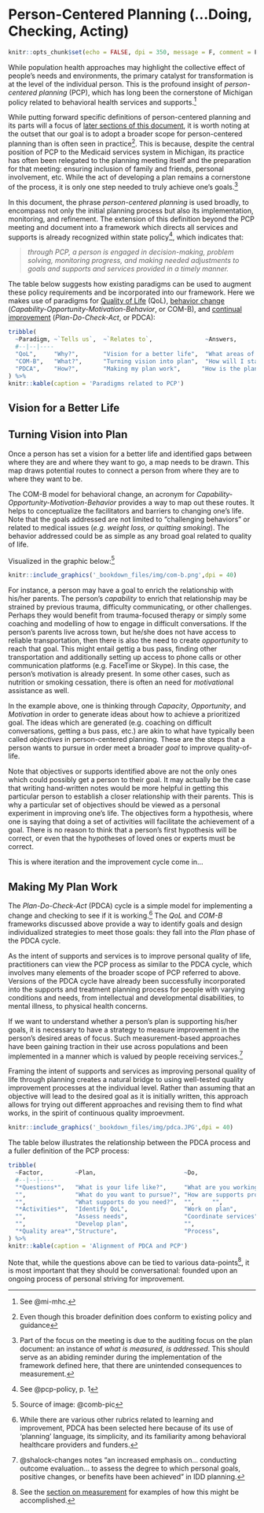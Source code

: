 # Person-Centered Planning (...Doing, Checking, Acting) {#pcpdca}

```r
knitr::opts_chunk$set(echo = FALSE, dpi = 350, message = F, comment = F, warning = F)
```

While population health approaches may highlight the collective effect of people's needs and environments, the primary catalyst for transformation is at the level of the individual person.  This is the profound insight of *person-centered planning* (PCP), which has long been the cornerstone of Michigan policy related to behavioral health services and supports.^[See @mi-mhc.] 

While putting forward specific definitions of person-centered planning and its parts will a focus of [later sections of this document](#bok), it is worth noting at the outset that our goal is to adopt a broader scope for person-centered planning than is often seen in practice^[Even though this broader definition does conform to existing policy and guidance].  This is because, despite the central position of PCP to the Medicaid services system in Michigan, its practice has often been relegated to the planning meeting itself and the preparation for that meeting: ensuring inclusion of family and friends, personal involvement, etc.  While the act of developing a plan remains a cornerstone of the process, it is only one step needed to truly achieve one's goals.^[Part of the focus on the meeting is due to the auditing focus on the plan document: an instance of *what is measured, is addressed*.  This should serve as an abiding reminder during the implementation of the framework defined here, that there are unintended consequences to measurement.]

In this document, the phrase *person-centered planning* is used broadly, to encompass not only the initial planning process but also its implementation, monitoring, and refinement.  The extension of this definition beyond the PCP meeting and document into a framework which directs all services and supports is already recognized within state policy^[See @pcp-policy, p. 1], which indicates that:

> *through PCP, a person is engaged in decision-making, problem solving, monitoring progress, and making needed adjustments to goals and supports and services provided in a timely manner.*

The table below suggests how existing paradigms can be used to augment these policy requirements and be incorporated into our framework. Here we makes use of paradigms for [Quality of Life](#qol_intro) (QoL), [behavior change](#comb_intro) (*Capability-Opportunity-Motivation-Behavior*, or COM-B), and [continual improvement](#pdca_intro) (*Plan-Do-Check-Act*, or PDCA): 

```r

tribble(
  ~Paradigm, ~`Tells us`,  ~`Relates to`,               ~Answers, 
  #--|--|----
  "QoL",     "Why?",       "Vision for a better life",  "What areas of life do I want to focus on?",
  "COM-B",   "What?",      "Turning vision into plan",  "How will I start to address my goal?",
  "PDCA",    "How?",       "Making my plan work",      "How is the plan working? How to change?"
) %>%
knitr::kable(caption = 'Paradigms related to PCP')

```

## Vision for a Better Life {#qol_intro} 



## Turning Vision into Plan {#comb_intro}

Once a person has set a vision for a better life and identified gaps between where they are and where they want to go, a map needs to be drawn.  This map draws potential routes to connect a person from where they are to where they want to be.

The COM-B model for behavioral change, an acronym for *Capability-Opportunity-Motivation-Behavior* provides a way to map out these routes.  It helps to conceptualize the facilitators and barriers to changing one's life.  Note that the goals addressed are not limited to "challenging behaviors" or related to medical issues (*e.g. weight loss, or quitting smoking*).  The behavior addressed could be as simple as any broad goal related to quality of life.

Visualized in the graphic below:^[Source of image: @comb-pic]

```r
knitr::include_graphics('_bookdown_files/img/com-b.png',dpi = 40)
```

For instance, a person may have a goal to enrich the relationship with his/her parents.  The person's *capability* to enrich that relationship may be strained by previous trauma, difficulty communicating, or other challenges.  Perhaps they would benefit from trauma-focused therapy or simply some coaching and modelling of how to engage in difficult conversations.  If the person's parents live across town, but he/she does not have access to reliable transportation, then there is also the need to create *opportunity* to reach that goal.  This might entail gettig a bus pass, finding other transportation and additionally setting up access to phone calls or other communication platforms (e.g. FaceTime or Skype).  In this case, the person's motivation is already present.  In some other cases, such as nutrition or smoking cessation, there is often an need for *motivation*al assistance as well.  

In the example above, one is thinking through *Capacity*, *Opportunity*, and *Motivation* in order to generate ideas about how to achieve a prioritized goal.  The ideas which are generated (e.g. coaching on difficult conversations, getting a bus pass, etc.) are akin to what have typically been called *objectives* in person-centered planning.  These are the steps that a person wants to pursue in order meet a broader *goal* to improve quality-of-life.  

Note that objectives or supports identified above are not the only ones which could possibly get a person to their goal.  It may actually be the case that writing hand-written notes would be more helpful in getting this particular person to establish a closer relationship with their parents.  This is why a particular set of objectives should be viewed as a personal experiment in improving one's life.  The objectives form a hypothesis, where one is saying that doing a set of activities will facilitate the achievement of a goal. There is no reason to think that a person's first hypothesis will be correct, or even that the hypotheses of loved ones or experts must be correct.

This is where iteration and the improvement cycle come in...

## Making My Plan Work {#pdca_intro}

The *Plan-Do-Check-Act* (PDCA) cycle is a simple model for implementing a change and checking to see if it is working.^[While there are various other rubrics related to learning and improvement, PDCA has been selected here because of its use of 'planning' language, its simplicity, and its familiarity among behavioral healthcare providers and funders.]  The *QoL* and *COM-B* frameworks discussed above provide a way to identify goals and design individualized strategies to meet those goals: they fall into the *Plan* phase of the PDCA cycle.  

As the intent of supports and services is to improve personal quality of life, practitioners can view the PCP process as similar to the PDCA cycle, which involves many elements of the broader scope of PCP referred to above.  Versions of the PDCA cycle have already been successfully incorporated into the supports and treatment planning process for people with varying conditions and needs, from intellectual and developmental disabilities, to mental illness, to physical health concerns.

<!-- Add refs to Arduin, MBC, etc. related to PDCA.  Note from SB: How do you think MBC fits into Person Centered Planning? MBC allows for a more objective measurement of change in symptoms/functioning but does it interfere with “person-centeredness”? -->

If we want to understand whether a person's plan is supporting his/her goals, it is necessary to have a strategy to measure improvement in the person's desired areas of focus.  Such measurement-based approaches have been gaining traction in their use across populations and been implemented in a manner which is valued by people receiving services.^[@shalock-changes notes "an increased emphasis on... conducting outcome evaluation... to assess the degree to which personal goals, positive changes, or benefits have been achieved" in IDD planning.]

Framing the intent of supports and services as improving personal quality of life through planning creates a natural bridge to using well-tested quality improvement processes at the individual level.  Rather than assuming that an objective will lead to the desired goal as it is initially written, this approach allows for trying out different approaches and revising them to find what works, in the spirit of continuous quality improevment.

```r
knitr::include_graphics('_bookdown_files/img/pdca.JPG',dpi = 40)
```

The table below illustrates the relationship between the PDCA process and a fuller definition of the PCP process:

```r

tribble(
  ~Factor,         ~Plan,                         ~Do,                           ~Check,                    ~Act,
  #--|--|----
  "*Questions*",   "What is your life like?",     "What are you working on?",    "Is life better?",      "What next?",
  "",              "What do you want to pursue?", "How are supports provided?",  "",                     "How to improve approach?",
  "",              "What supports do you need?",  "",     "",                     "",
  "*Activities*",  "Identify QoL",                "Work on plan",                "Check QoL",            "Revise plan",
  "",              "Assess needs",                "Coordinate services",         "Reassess needs",       "(Repeat cycle)",
  "",              "Develop plan",                "",                            "",                     "",
  "*Quality area*","Structure",                   "Process",                    "Outcome",               "(Re)structure"
) %>%
knitr::kable(caption = 'Alignment of PDCA and PCP')

```

<!-- How does COM-B fit in here?  Use specific examples. Consider expanding this table (or create a separate appendix or tool that includes other questions that can be used to drive this conversation. People sometimes have trouble identifying their goals and desired changes – so we have to have lots of ways of asking the same thing, using language specific to culture, age, etc. Maybe we would just touch on this in the training curriculum. -->

Note that, while the questions above can be tied to various data-points^[See the [section on measurement](#measure) for examples of how this might be accomplished.], it is most important that they should be conversational: founded upon an ongoing process of personal striving for improvement.

<!-- Add conclusion paragraph -->





